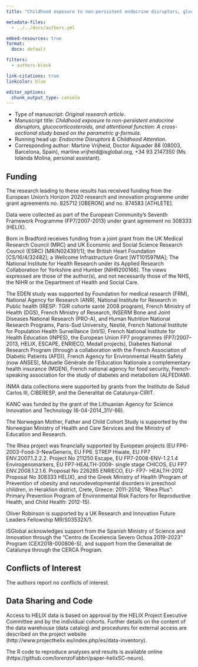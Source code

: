 ```yaml
---
title: "Childhood exposure to non-persistent endocrine disruptors, glucocorticosteroids, and attentional function: A cross-sectional study based on the parametric g-formula"

metadata-files:
  - ../../docs/authors.yml

embed-resources: true
format:
  docx: default

filters:
  - authors-block

link-citations: true
linkcolor: blue

editor_options:
  chunk_output_type: console
---
```


- Type of manuscript: *Original research article*.
- Manuscript title: *Childhood exposure to non-persistent endocrine disruptors, glucocorticosteroids, and attentional function: A cross-sectional study based on the parametric g-formula*.
- Running head up: *Endocrine Disruptors & Childhood Attention*.
- Corresponding author: Martine Vrijheid, Doctor Aiguader 88 (08003, Barcelona, Spain), martine.vrijheid@isglobal.org, +34 93 2147350 (Ms Iolanda Molina, personal assistant).

## Funding

The research leading to these results has received funding from the European Union's Horizon 2020 research and innovation programme under grant agreements no. 825712 [OBERON] and no. 874583 [ATHLETE].

Data were collected as part of the European Community’s Seventh Framework Programme (FP7/2007-2013) under grant agreement no 308333 (HELIX).

Born in Bradford receives funding from a joint grant from the UK Medical Research Council (MRC) and UK Economic and Social Science Research Council (ESRC) [MR/N024391/1]; the British Heart Foundation [CS/16/4/32482]; a Wellcome Infrastructure Grant [WT101597MA]; The National Institute for Health Research under its Applied Research Collaboration for Yorkshire and Humber [NIHR200166]. The views expressed are those of the author(s), and not necessarily those of the NHS, the NIHR or the Department of Health and Social Care.

The EDEN study was supported by Foundation for medical research (FRM), National Agency for Research (ANR), National Institute for Research in Public health (IRESP: TGIR cohorte santé 2008 program), French Ministry of Health (DGS), French Ministry of Research, INSERM Bone and Joint Diseases National Research (PRO-A), and Human Nutrition National Research Programs, Paris-Sud University, Nestlé, French National Institute for Population Health Surveillance (InVS), French National Institute for Health Education (INPES), the European Union FP7 programmes (FP7/2007–2013, HELIX, ESCAPE, ENRIECO, Medall projects), Diabetes National Research Program (through a collaboration with the French Association of Diabetic Patients (AFD)), French Agency for Environmental Health Safety (now ANSES), Mutuelle Générale de l’Education Nationale a complementary health insurance (MGEN), French national agency for food security, French-speaking association for the study of diabetes and metabolism (ALFEDIAM).

INMA data collections were supported by grants from the Instituto de Salud Carlos III, CIBERESP, and the Generalitat de Catalunya-CIRIT.

KANC was funded by the grant of the Lithuanian Agency for Science Innovation and Technology (6-04-2014_31V-66).

The Norwegian Mother, Father and Child Cohort Study is supported by the Norwegian Ministry of Health and Care Services and the Ministry of Education and Research.

The Rhea project was financially supported by European projects (EU FP6-2003-Food-3-NewGeneris, EU FP6. STREP Hiwate, EU FP7 ENV.2007.1.2.2.2. Project No 211250 Escape, EU FP7-2008-ENV-1.2.1.4 Envirogenomarkers, EU FP7-HEALTH-2009- single stage CHICOS, EU FP7 ENV.2008.1.2.1.6. Proposal No 226285 ENRIECO, EU- FP7- HEALTH-2012 Proposal No 308333 HELIX), and the Greek Ministry of Health (Program of Prevention of obesity and neurodevelopmental disorders in preschool children, in Heraklion district, Crete, Greece: 2011-2014; “Rhea Plus”: Primary Prevention Program of Environmental Risk Factors for Reproductive Health, and Child Health: 2012-15).

Oliver Robinson is supported by a UK Research and Innovation Future Leaders Fellowship MR/S03532X/1.

ISGlobal acknowledges support from the Spanish Ministry of Science and Innovation through the “Centro de Excelencia Severo Ochoa 2019-2023” Program (CEX2018-000806-S), and support from the Generalitat de Catalunya through the CERCA Program.

## Conflicts of Interest

The authors report no conflicts of interest.

## Data Sharing and Code

Access to HELIX data is based on approval by the HELIX Project Executive Committee and by the individual cohorts. Further details on the content of the data warehouse (data catalog) and procedures for external access are described on the project website (http://www.projecthelix.eu/index.php/es/data-inventory).

The R code to reproduce analyses and results is available online (https://github.com/lorenzoFabbri/paper-helixSC-neuro).
